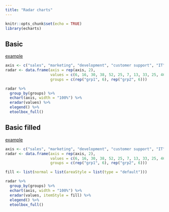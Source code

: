 ```yaml
---
title: "Radar charts"
---
```


```r
knitr::opts_chunk$set(echo = TRUE)
library(echarts)
```

## Basic

[example](http://echarts.baidu.com/echarts2/doc/example/radar1.html#-en)

```r
axis <- c("sales", "marketing", "development", "customer support", "IT", "admin")
radar <- data.frame(axis = rep(axis, 2),
                    values = c(6, 16, 30, 38, 52, 25, 7, 13, 33, 25, 46, 37),
                    groups = c(rep("grp1", 6), rep("grp2", 6)))

radar %>% 
  group_by(groups) %>% 
  echart(axis, width = "100%") %>% 
  eradar(values) %>% 
  elegend() %>% 
  etoolbox_full()
```

## Basic filled

[example](http://echarts.baidu.com/echarts2/doc/example/radar2.html#-en)

```r
axis <- c("sales", "marketing", "development", "customer support", "IT", "admin")
radar <- data.frame(axis = rep(axis, 2),
                    values = c(6, 16, 30, 38, 52, 25, 7, 13, 33, 25, 46, 37),
                    groups = c(rep("grp1", 6), rep("grp2", 6)))

fill <- list(normal = list(areaStyle = list(type = "default")))

radar %>% 
  group_by(groups) %>% 
  echart(axis, width = "100%") %>% 
  eradar(values, itemStyle = fill) %>% 
  elegend() %>% 
  etoolbox_full()
```